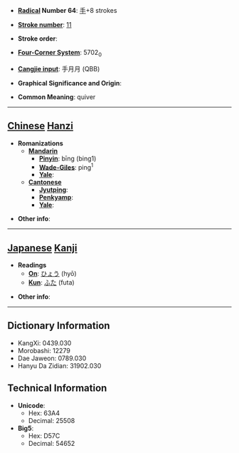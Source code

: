* '''[[Wiktionary:Chinese radical index| Radical]] Number 64''': [[Wiktionary:Chinese radical index 手|手]]+8 strokes

* '''[[Wiktionary:Chinese total strokes index|Stroke number]]''': [[Wiktionary:Chinese total strokes index 11|11]]

* '''Stroke order''': 

* '''[[Wiktionary:Chinese four corner index|Four-Corner System]]''': 5702<sub>0</sub>

* '''[[Wiktionary:Chinese Cangjie index|Cangjie input]]''': 手月月 (QBB)

* '''Graphical Significance and Origin''': 

* '''Common Meaning''': quiver

----

== [[Chinese]] [[Hanzi]] ==

* '''Romanizations'''
** '''[[Mandarin]]'''
*** '''[[Pinyin]]''': bīng (bing1)
*** '''[[Wade-Giles]]''': ping<sup>1</sup>
*** '''[[Yale]]''': 
** '''[[Cantonese]]'''
*** '''[[Jyutping]]''':
*** '''[[Penkyamp]]''': 
*** '''[[Yale]]''': 

* '''Other info''': 

----

== [[Japanese]] [[Kanji]] ==

* '''Readings'''
** '''[[On]]''': [[ひょう]] (hyō)
** '''[[Kun]]''': [[ふた]] (futa)

* '''Other info''':  

----

== Dictionary Information ==

* KangXi: 0439.030
* Morobashi: 12279
* Dae Jaweon: 0789.030
* Hanyu Da Zidian: 31902.030

== Technical Information ==

* '''Unicode''':
** Hex: 63A4
** Decimal: 25508
* '''Big5''':
** Hex: D57C
** Decimal: 54652
